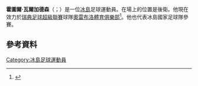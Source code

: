 '''霍圖爾·瓦爾加德森'''（{{lang-is|Hjörtur Logi Valgarðsson}}；{{bd|1988年|9月27日}}）是一位[[冰島|冰島]]足球運動員。在場上的位置是後衛。他現在效力於[[瑞典足球超級聯賽|瑞典足球超級聯賽]]球隊[[奧雷布洛體育俱樂部|奧雷布洛體育俱樂部]]<ref>{{cite web |url=http://www.sogndalfotball.no/team1news/article/1n6d7ykur8wke1seld5yz9r90n/title/logi-valgardsson-henta-fra-ifk-goteborg |language=Norwegian |title=Logi Valgardsson henta frå IFK Gøteborg |work=Sogndal Fotball |first=Eldar Skjeldestad |last=Åsebø |date=15 November 2013 |accessdate=5 February 2014 |deadurl=yes |archiveurl=https://web.archive.org/web/20140222011128/http://www.sogndalfotball.no/team1news/article/1n6d7ykur8wke1seld5yz9r90n/title/logi-valgardsson-henta-fra-ifk-goteborg |archivedate=2014-02-22}}</ref>。他也代表冰島國家足球隊參賽。
==參考資料==
{{Reflist}}
{{DEFAULTSORT: Valgarðsson, Hjörtur Logi}}
[[Category:冰島足球運動員|Category:冰島足球運動員]]